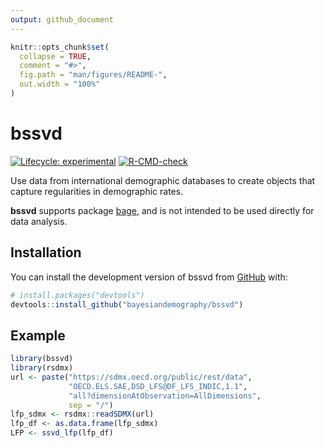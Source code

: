 ```yaml
---
output: github_document
---
```


<!-- README.md is generated from README.Rmd. Please edit that file -->

```r
knitr::opts_chunk$set(
  collapse = TRUE,
  comment = "#>",
  fig.path = "man/figures/README-",
  out.width = "100%"
)
```

# bssvd

<!-- badges: start -->
[![Lifecycle: experimental](https://img.shields.io/badge/lifecycle-experimental-orange.svg)](https://lifecycle.r-lib.org/articles/stages.html#experimental)
[![R-CMD-check](https://github.com/bayesiandemography/bssvd/actions/workflows/R-CMD-check.yaml/badge.svg)](https://github.com/bayesiandemography/bssvd/actions/workflows/R-CMD-check.yaml)
<!-- badges: end -->

Use data from international demographic databases to create objects that capture regularities in demographic rates.

**bssvd** supports package [bage](https://github.com/bayesiandemography/bage), and is not intended to be used directly for data analysis.

## Installation

You can install the development version of bssvd from [GitHub](https://github.com/) with:

``` r
# install.packages("devtools")
devtools::install_github("bayesiandemography/bssvd")
```

## Example

```r
library(bssvd)
library(rsdmx)
url <- paste("https://sdmx.oecd.org/public/rest/data",
             "OECD.ELS.SAE,DSD_LFS@DF_LFS_INDIC,1.1",
             "all?dimensionAtObservation=AllDimensions",
             sep = "/")
lfp_sdmx <- rsdmx::readSDMX(url)
lfp_df <- as.data.frame(lfp_sdmx)
LFP <- ssvd_lfp(lfp_df)
```
